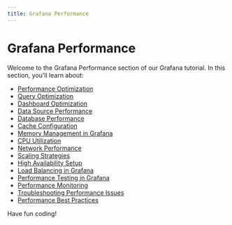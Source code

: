 ```yaml
---
title: Grafana Performance
---
```


# Grafana Performance

Welcome to the Grafana Performance section of our Grafana tutorial. In this section, you'll learn about:

- [Performance Optimization](./0-performance-optimization.mdx)
- [Query Optimization](./1-query-optimization.mdx)
- [Dashboard Optimization](./2-dashboard-optimization.mdx)
- [Data Source Performance](./3-data-source-performance.mdx)
- [Database Performance](./4-database-performance.mdx)
- [Cache Configuration](./5-cache-configuration.mdx)
- [Memory Management in Grafana](./6-memory-management.mdx)
- [CPU Utilization](./7-cpu-utilization.mdx)
- [Network Performance](./8-network-performance.mdx)
- [Scaling Strategies](./9-scaling-strategies.mdx)
- [High Availability Setup](./10-high-availability-setup.mdx)
- [Load Balancing in Grafana](./11-load-balancing.mdx)
- [Performance Testing in Grafana](./12-performance-testing.mdx)
- [Performance Monitoring](./13-performance-monitoring.mdx)
- [Troubleshooting Performance Issues](./14-troubleshooting-performance-issues.mdx)
- [Performance Best Practices](./15-performance-best-practices.mdx)

Have fun coding!